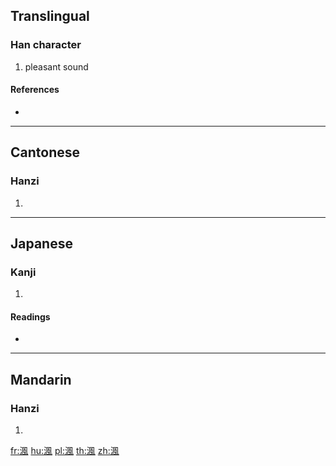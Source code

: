 {{also|沨}}
==Translingual==

===Han character===
{{Han char|rn=85|rad=水|as=09|sn=12|four=37110|canj=EHNI,XEHNI}}

# pleasant sound

====References====
* {{Han ref|kx=0634.020|dkj=17766|dj=1040.090|hdz=31683.020|uh=6E22|ud=28194|bh=DA49|bd=55881}}

----

==Cantonese==

===Hanzi===
{{yue-hanzi|jyut=|y=fung1}}

# {{defn|lang=yue|sort=水09}}

----

==Japanese==

===Kanji===
{{ja-kanji|grade=|rs=水09}}

# {{defn|lang=ja|sort=水09}}

====Readings====
* {{ja-readings|on=[[ふう]] (fū), [[ぶ]] (bu), [[はん]] (han), [[ばん]] (ban)|kun=}}

----

==Mandarin==

===Hanzi===
{{cmn-hanzi|pin=[[féng]] ([[feng2]])|wg=feng<sup>2</sup>}}

# {{defn|lang=cmn|sort=水09}}

[[fr:渢]]
[[hu:渢]]
[[pl:渢]]
[[th:渢]]
[[zh:渢]]